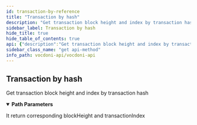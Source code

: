 ```yaml
---
id: transaction-by-reference
title: "Transaction by hash"
description: "Get transaction block height and index by transaction hash"
sidebar_label: Transaction by hash
hide_title: true
hide_table_of_contents: true
api: {"description":"Get transaction block height and index by transaction hash","operationId":"transactionByReference","tags":["Chain"],"parameters":[{"name":"hash","in":"path","description":"Transaction hash","required":true,"schema":{"type":"string","example":"75e8f822f5dd13973ac5158d600f0a2a5fea4bfefce9712ab5195bf17884cfad"}}],"responses":{"200":{"description":"It return corresponding blockHeight and transactionIndex","content":{"application/json":{"example":"{\n  \"blockHeight\":64924,\n  \"transactionIndex\":60\n}"}}}},"method":"get","path":"/chain/transactions/reference/{hash}","servers":[{"url":"https://api.vocdoni.io/v2/"}],"security":[{"bearerAuth":[]}],"securitySchemes":{"bearerAuth":{"type":"http","scheme":"bearer"}},"info":{"version":"2.0.0","title":"Vocdoni API","license":{"name":"MIT"},"description":"**Goals and Objectives:** \nThe Vocdoni API is meant to be the entry point for external integrators to add voting capabilities to an existing  CRM, customer base and product experience. The API should act as a satellite that facilitates creating votes using  Vocdoni, without the hassle of learning a deep platform.\nThis API should allow to perform the basic primitives of the Vocdoni Protocol such as manage organizations, voting  processes and be able to vote, abstracting as much as possible the complexity and doing so, offering simple and  clear methods to perform such actions.\nLast but not least, the API should be modular and allow further expansion with other independent modules such as  payments, CSPs, SSI providers, CRM’s, etc. becoming a open voting block/”lego” for the Web2.0 & Web 3.0 world."},"postman":{"name":"Transaction by hash","description":{"content":"Get transaction block height and index by transaction hash","type":"text/plain"},"url":{"path":["chain","transactions","reference",":hash"],"host":["{{baseUrl}}"],"query":[],"variable":[{"disabled":false,"description":{"content":"(Required) Transaction hash","type":"text/plain"},"type":"any","value":"","key":"hash"}]},"header":[{"key":"Accept","value":"application/json"}],"method":"GET"}}
sidebar_class_name: "get api-method"
info_path: vocdoni-api/vocdoni-api
---
```



## Transaction by hash



Get transaction block height and index by transaction hash

<details style={{"marginBottom":"1rem"}} data-collapsed={false} open={true}><summary style={{}}><strong>Path Parameters</strong></summary><div><ul><ParamsItem className={"paramsItem"} param={{"name":"hash","in":"path","description":"Transaction hash","required":true,"schema":{"type":"string","example":"75e8f822f5dd13973ac5158d600f0a2a5fea4bfefce9712ab5195bf17884cfad"}}}></ParamsItem></ul></div></details><div><ApiTabs><TabItem label={"200"} value={"200"}><div>

It return corresponding blockHeight and transactionIndex

</div><div><MimeTabs schemaType={"response"}><TabItem label={"application/json"} value={"application/json"}><SchemaTabs><TabItem label={"Example"} value={"Example"}><ResponseSamples responseExample={"{\n  \"blockHeight\":64924,\n  \"transactionIndex\":60\n}"} language={"json"}></ResponseSamples></TabItem></SchemaTabs></TabItem></MimeTabs></div></TabItem></ApiTabs></div>
      